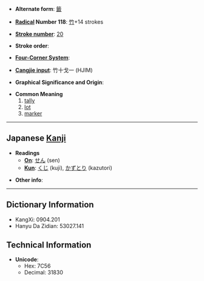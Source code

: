 * '''Alternate form''': [[籤]]

* '''[[Wiktionary:Chinese radical index| Radical]] Number 118''': [[Wiktionary:Chinese radical index 竹|竹]]+14 strokes

* '''[[Wiktionary:Chinese total strokes index|Stroke number]]''': [[Wiktionary:Chinese total strokes index 20|20]]

* '''Stroke order''': 

* '''[[Wiktionary:Chinese four corner index|Four-Corner System]]''': 

* '''[[Wiktionary:Chinese Cangjie index|Cangjie input]]''': 竹十戈一 (HJIM)

* '''Graphical Significance and Origin''': 

* '''Common Meaning'''
*#[[tally]]
*# [[lot]]
*# [[marker]]

----

== Japanese [[Kanji]] ==

* '''Readings'''
** '''[[On]]''': [[せん]] (sen)
** '''[[Kun]]''': [[くじ]] (kuji), [[かずとり]] (kazutori)

* '''Other info''':  

----

== Dictionary Information ==

* KangXi: 0904.201
* Hanyu Da Zidian: 53027.141

== Technical Information ==

* '''Unicode''':
** Hex: 7C56
** Decimal: 31830